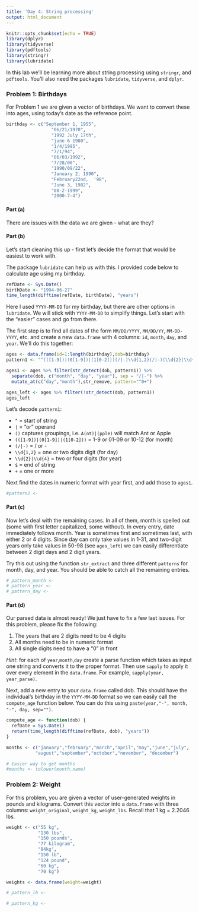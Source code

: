 ```yaml
---
title: 'Day 4: String processing'
output: html_document
---
```


```r
knitr::opts_chunk$set(echo = TRUE)
library(dplyr)
library(tidyverse)
library(pdftools)
library(stringr)
library(lubridate)
```

In this lab we'll be learning more about string processing using `stringr`, and `pdftools`. You'll also need the packages `lubridate`, `tidyverse`, and `dplyr`.

### Problem 1: Birthdays

For Problem 1 we are given a vector of birthdays. We want to convert these into ages, using today's date as the reference point.

```r
birthday <- c("September 1, 1955", 
                 "06/21/1970",
                 "1992 July 17th",
                 "june 6 1980",
                 "1/4/1995",
                 "7/1/94",
                 "06/03/1992",
                 "7/28/00",
                 "1990/09/22",
                 "January 2, 1990",
                 "February22nd,  '98",
                 "June 3, 1982", 
                 "08-2-1999",
                 "2000-7-4")
```


#### Part (a)

There are issues with the data we are given - what are they?


#### Part (b)

Let's start cleaning this up - first let's decide the format that would be easiest to work with. 

The package `lubridate` can help us with this. I provided code below to calculate age using my birthday.

```r
refDate <- Sys.Date()
birthDate <- "1994-06-27"
time_length(difftime(refDate, birthDate), "years")
```

Here I used `YYYY-MM-DD` for my birthday, but there are other options in `lubridate`. We will stick with `YYYY-MM-DD` to simplify things. Let's start with the "easier" cases and go from there.

The first step is to find all dates of the form `MM/DD/YYYY`, `MM/DD/YY`, `MM-DD-YYYY`, etc. and create a new `data.frame` with 4 columns: `id`, `month`, `day`, and `year`. We'll do this together:

```r
ages <- data.frame(id=1:length(birthday),dob=birthday)
pattern1 <- "^(([1-9])|(0[1-9])|(1[0-2]))(/|-)\\d{1,2}(/|-)(\\d{2}|\\d{4})$"

ages1 <- ages %>% filter(str_detect(dob, pattern1)) %>%
  separate(dob, c("month", "day", "year"), sep = "/|-") %>%
  mutate_at(c("day","month"),str_remove, pattern="^0+") 

ages_left <- ages %>% filter(!str_detect(dob, pattern1)) 
ages_left
```

Let's decode `pattern1`:

- `^` = start of string
- `|` = "or" operand 
- `()` captures groupings, i.e. `A(nt)|(pple)` will match Ant or Apple
- `(([1-9])|(0[1-9])|(1[0-2]))` = 1-9 or 01-09 or 10-12 (for month)
- `(/|-)` = / or -
- `\\d{1,2}` = one or two digits digit (for day)
- `\\d{2}|\\d{4}` = two or four digits (for year)
- `$` = end of string
- `+` = one or more

Next find the dates in numeric format with year first, and add those to `ages1`.

```r
#pattern2 <- 


```


#### Part (c)

Now let's deal with the remaining cases. In all of them, month is spelled out (some with first letter capitalized, some without). In every entry, date immediately follows month. Year is sometimes first and sometimes last, with either 2 or 4 digits. Since day can only take values in 1-31, and two-digit years only take values in 50-98 (see `ages_left`) we can easily differentiate between 2 digit days and 2 digit years.

Try this out using the function `str_extract` and three different `patterns` for month, day, and year. You should be able to catch all the remaining entries.

```r
# pattern_month <-
# pattern_year <-
# pattern_day <-


```


#### Part (d)

Our parsed data is almost ready! We just have to fix a few last issues. For this problem, please fix the following:

1. The years that are 2 digits need to be 4 digits
2. All months need to be in numeric format
3. All single digits need to have a "0" in front

*Hint*: for each of `year`,`month`,`day` create a parse function which takes as input one string and converts it to the proper format. Then use `sapply` to apply it over every element in the `data.frame`. For example, `sapply(year, year_parse)`.

Next, add a new entry to your `data.frame` called dob. This should have the individual's birthday in the `YYYY-MM-DD` format so we can easily call the `compute_age` function below. You can do this using `paste(year,"-", month, "-", day, sep="")`.

```r
compute_age <- function(dob) {
  refDate = Sys.Date()
  return(time_length(difftime(refDate, dob), "years"))
}
```

```r
months <- c("january","february","march","april","may","june","july",
           "august","september","october","november", "december")

# Easier way to get months
#months <- tolower(month.name)


```


### Problem 2: Weight

For this problem, you are given a vector of user-generated weights in pounds and kilograms. Convert this vector into a `data.frame` with three columns: `weight_original`, `weight_kg`, `weight_lbs`. Recall that 1 kg = 2.2046 lbs.

```r
weight <- c("55 kg", 
            "130 lbs",
            "150 pounds",
            "77 kilogram",
            "84kg", 
            "150 lb",
            "124 pound",
            "60 kg", 
            "70 kg")
```

```r
weights <- data.frame(weight=weight)

# pattern_lb <-

# pattern_kg <- 
```
